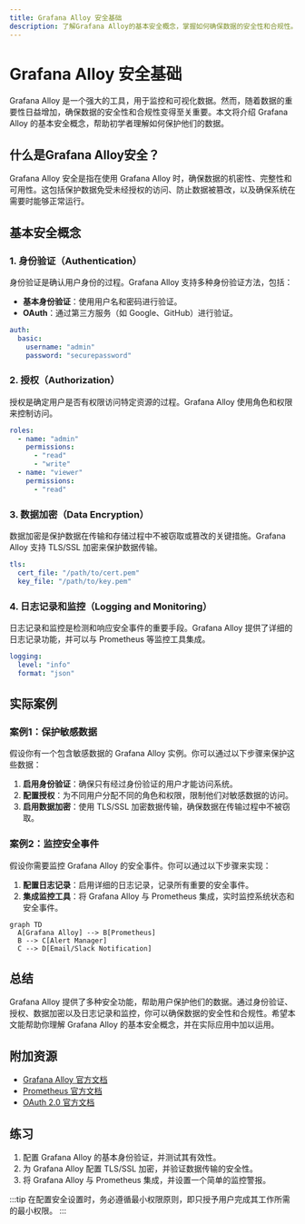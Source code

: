 ```yaml
---
title: Grafana Alloy 安全基础
description: 了解Grafana Alloy的基本安全概念，掌握如何确保数据的安全性和合规性。
---
```


# Grafana Alloy 安全基础

Grafana Alloy 是一个强大的工具，用于监控和可视化数据。然而，随着数据的重要性日益增加，确保数据的安全性和合规性变得至关重要。本文将介绍 Grafana Alloy 的基本安全概念，帮助初学者理解如何保护他们的数据。

## 什么是Grafana Alloy安全？

Grafana Alloy 安全是指在使用 Grafana Alloy 时，确保数据的机密性、完整性和可用性。这包括保护数据免受未经授权的访问、防止数据被篡改，以及确保系统在需要时能够正常运行。

## 基本安全概念

### 1. 身份验证（Authentication）

身份验证是确认用户身份的过程。Grafana Alloy 支持多种身份验证方法，包括：

- **基本身份验证**：使用用户名和密码进行验证。
- **OAuth**：通过第三方服务（如 Google、GitHub）进行验证。

```yaml
auth:
  basic:
    username: "admin"
    password: "securepassword"
```

### 2. 授权（Authorization）

授权是确定用户是否有权限访问特定资源的过程。Grafana Alloy 使用角色和权限来控制访问。

```yaml
roles:
  - name: "admin"
    permissions:
      - "read"
      - "write"
  - name: "viewer"
    permissions:
      - "read"
```

### 3. 数据加密（Data Encryption）

数据加密是保护数据在传输和存储过程中不被窃取或篡改的关键措施。Grafana Alloy 支持 TLS/SSL 加密来保护数据传输。

```yaml
tls:
  cert_file: "/path/to/cert.pem"
  key_file: "/path/to/key.pem"
```

### 4. 日志记录和监控（Logging and Monitoring）

日志记录和监控是检测和响应安全事件的重要手段。Grafana Alloy 提供了详细的日志记录功能，并可以与 Prometheus 等监控工具集成。

```yaml
logging:
  level: "info"
  format: "json"
```

## 实际案例

### 案例1：保护敏感数据

假设你有一个包含敏感数据的 Grafana Alloy 实例。你可以通过以下步骤来保护这些数据：

1. **启用身份验证**：确保只有经过身份验证的用户才能访问系统。
2. **配置授权**：为不同用户分配不同的角色和权限，限制他们对敏感数据的访问。
3. **启用数据加密**：使用 TLS/SSL 加密数据传输，确保数据在传输过程中不被窃取。

### 案例2：监控安全事件

假设你需要监控 Grafana Alloy 的安全事件。你可以通过以下步骤来实现：

1. **配置日志记录**：启用详细的日志记录，记录所有重要的安全事件。
2. **集成监控工具**：将 Grafana Alloy 与 Prometheus 集成，实时监控系统状态和安全事件。

```mermaid
graph TD
  A[Grafana Alloy] --> B[Prometheus]
  B --> C[Alert Manager]
  C --> D[Email/Slack Notification]
```

## 总结

Grafana Alloy 提供了多种安全功能，帮助用户保护他们的数据。通过身份验证、授权、数据加密以及日志记录和监控，你可以确保数据的安全性和合规性。希望本文能帮助你理解 Grafana Alloy 的基本安全概念，并在实际应用中加以运用。

## 附加资源

- [Grafana Alloy 官方文档](https://grafana.com/docs/alloy/latest/)
- [Prometheus 官方文档](https://prometheus.io/docs/)
- [OAuth 2.0 官方文档](https://oauth.net/2/)

## 练习

1. 配置 Grafana Alloy 的基本身份验证，并测试其有效性。
2. 为 Grafana Alloy 配置 TLS/SSL 加密，并验证数据传输的安全性。
3. 将 Grafana Alloy 与 Prometheus 集成，并设置一个简单的监控警报。

:::tip
在配置安全设置时，务必遵循最小权限原则，即只授予用户完成其工作所需的最小权限。
:::
